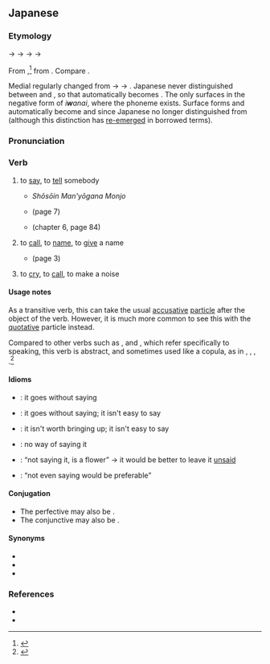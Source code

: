 ==Japanese==
{{DEFAULTSORT:いう}}
{{ja-kanjitab|い|yomi=kun|alt=謂う,云う}}

===Etymology===
{{IPAchar|/ipu/}} → {{IPAchar|/iɸu/}} → {{IPAchar|/*iwu/}} → {{IPAchar|/iu/}} → {{IPAchar|/juː/}}

From {{inh|ja|ojp|-}},<ref name="KDJ">{{R:Kokugo Dai Jiten}}</ref> from {{inh|ja|jpx-pro|*ipu}}.  Compare {{noncog|ko|입|t=mouth}}.

Medial {{IPAchar|/h/}} regularly changed from {{IPAchar|[p]}} → {{IPAchar|[ɸ]}} → {{IPAchar|[w]}}. Japanese never distinguished between {{IPAchar|/wu/}} and {{IPAchar|/u/}}, so that automatically becomes {{IPAchar|[u]}}. The {{IPAchar|/w/}} only surfaces in the negative form of ''i'''w'''anai'', where the phoneme {{IPAchar|/wa/}} exists. Surface forms {{IPAchar|/iwimasu/}} and {{IPAchar|/iwemasu/}} automatically become {{IPAchar|/iimasu/}} and {{IPAchar|/iemasu/}} since Japanese no longer distinguished {{IPAchar|/wi, we/}} from {{IPAchar|/i, e/}} (although this distinction has [[re-emerge]]d in borrowed terms).

===Pronunciation===
{{ja-pron|ゆー|acc=0|acc_ref=DJR|a=Ja-iu-to say.ogg}}
{{ja-ojad}}

===Verb===
{{ja-verb|type=1|いう|hhira=いふ|tr=trans|ゆう}}

# to [[say]], to [[tell]] somebody
#* {{circa|762}} ''Shōsōin Man'yōgana Monjo''
#*: {{quote|ja|和可夜之奈比乃 可波利爾波 於保末之末須 美奈美乃末知奈流奴乎 宇氣與止 於保止己可都可佐乃比止'''伊布''' 之可流可由恵爾 序禮宇氣牟比止良 久流末毛太之米弖 末都利伊禮之米太末布日 與禮良毛伊太佐牟 之可毛己乃波古美於可牟毛 阿夜布可流 可由恵爾 波夜久末可利太末布日之 於保己可ツ可佐奈比氣奈波 比止乃太氣太可比止 □己止波宇氣都流}}
#* {{circa|890}} {{w|Taketori Monogatari}} (page 7)
#*: {{ja-usex|「おのが生さぬ子なれば、心にも従はずなんある」と'''言ひて'''、月%日%過ぐす。|「おのが なさぬ こ なれば、 こころ に も じゅう はず なん ある」 と '''いひて'''、 つき%ひ% すぐす。|‘Since I am not the one who birthed the child, I cannot do whatever I wish,’ he '''said''' as days went by.}}
#* {{circa|905}} {{w|Ise Monogatari}} (chapter 6, page 84)
#*: {{ja-usex|「あなや」と'''いひ'''けれど、神鳴るさはぎにえ聞かざりけり。|「あなや」 と '''いひ''' けれど、 かみ なる さはぎ に え きかざりけり。|He '''called''' ‘Anaya,’ but it resounded like the gods crying out.}}
#: {{ja-usex|アリスは私に休みたいと'''言った'''。|アリス は わたし に やすみたい と '''いった'''。|Alice '''said''' to me that she wants to rest.}}
#: {{ja-usex|私が'''言う'''ようにしなさい。|わたし が '''いう''' よう に しなさい。|Do as I '''tell''' you.}}
#: {{ja-usex|彼は変だと'''言われた'''。|かれ は へん だ と '''いわれた'''。|He was '''told''' that he was strange.}}
#: {{ja-usex|[[一つ]]'''言って'''[[いい]]？|ひとつ '''いって''' い.い？|Can I just say one thing?}}
# to [[call]], to [[name]], to [[give]] a name
#* {{circa|890}} {{w|Taketori Monogatari}} (page 3)
#*: {{ja-usex|いまは昔、竹取の翁と'''いふ'''もの有けり。|いま は むかし、 ^たけとり の ^おきな と '''いふ''' もの ありけり。|Long ago now, there was one '''known as''' Taketori no Okina.|rom=Ima wa mukashi, Taketori no Okina to '''iu''' mono arikeri.}}
#: {{ja-usex|この動%物は日%本%語で何と'''言います'''か。|この どう%ぶつ は に%ほん%ご で なん と '''い.います''' か。|What do you '''call''' this animal in Japanese?}}
#: {{ja-usex|ピリオドは、stop{{nbsp}}や{{nbsp}}full{{nbsp}}stop{{nbsp}}とも'''いい'''、平%叙%文%・%命%令%文の終わりに付ける。|ピリオド は、ストップ{{nbsp}}や{{nbsp}}フル{{nbsp}}ストップ{{nbsp}}と も '''い.い'''、へい%じょ%ぶん%・%めい%れい%ぶん の おわり に つける。|A period, also '''called''' a stop or full stop, attaches to the end of a declarative or imperative sentence.|ref=[https://www.w3.org/TR/2012/NOTE-jlreq-20120403/ja/]}}
# to [[cry]], to [[call]], to make a noise {{qualifier|such as an animal}}
#: {{ja-usex|ニャーニャー'''言う'''猫|ニャーニャー '''いう''' ねこ|a mewing cat}}

====Usage notes====
As a transitive verb, this can take the usual [[accusative]] [[particle]] {{ja-r|を}} after the object of the verb.  However, it is much more common to see this with the [[quotative]] particle {{ja-r|と}} instead.

Compared to other verbs such as {{ja-r|喋る|しゃべる}}, {{ja-r|話す|はなす}} and {{ja-r|語る|かたる}}, which refer specifically to speaking, this verb is abstract, and sometimes used like a copula, as in {{ja-l|そういう}}, {{ja-l|ああいう}}, {{ja-l|こういう}}, {{ja-l|っていうこと}}.<ref>{{cite-book|2005||精選版 日本国語大辞典|trans-title=Selected edition: unabridged Japanese language dictionary|publisher=Shogakukan|lang=ja}}</ref>

====Idioms====
{{der-top|Idioms}}
* {{ja-r|言う 迄 も ない|いう まで も ない}}: it goes without saying
* {{ja-r|言う に 及ばず|いう に およばず}}: it goes without saying; it isn't easy to say {{qualifier|not reaching the point of being easily expressed}}
* {{ja-r|言う に 足らず|いう に たらず}}: it isn't worth bringing up; it isn't easy to say {{qualifier|not sufficiently clear, not easily expressible}}
* {{ja-r|言わん 方 無し|いわん かた なし}}: no way of saying it
* {{ja-r|言わぬ が 花|いわぬ が はな}}: “not saying it, is a flower” → it would be better to leave it [[unsaid]]
* {{ja-r|言わず も がな|いわず も がな}}: “not even saying would be preferable” {{qualifier|either because it is already known and doesn't need saying, or because not expressing it at all would be better}}
{{der-bottom}}

====Conjugation====
{{ja-go-u|い}}
* The perfective may also be {{ja-r|言った|ゆった}}.
* The conjunctive may also be {{ja-r|言って|ゆって}}.

====Synonyms====
* {{ja-r|語る|かたる}}
* {{ja-r|述べる|のべる}}
* {{ja-r|話す|はなす}}

===References===
<references/>
* {{cite-book
|last=Horiuchi
|first=Hideaki
|coauthors=Ken Akiyama
|title=[[w:Taketori Monogatari|Taketori Monogatari]], [[w:Ise Monogatari|Ise Monogatari]]
|publisher=[[w:Iwanami Shoten Publishing|Iwanami Shoten]]
|date=1997
|location=Tōkyō
|isbn=4-00-240017-4
}}
* {{R:Nara Ibun 3}}